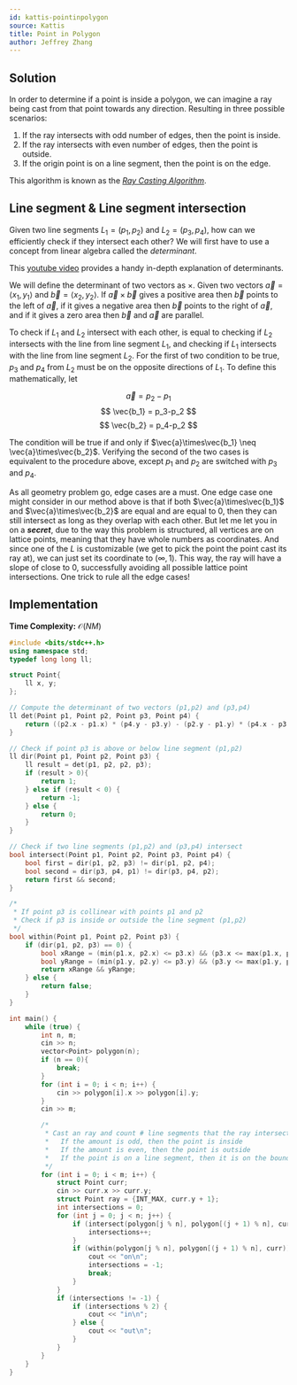 ```yaml
---
id: kattis-pointinpolygon
source: Kattis
title: Point in Polygon
author: Jeffrey Zhang
---
```


## Solution
In order to determine if a point is inside a polygon, we can imagine a ray being cast from that point towards any direction. Resulting in three possible scenarios:

1. If the ray intersects with odd number of edges, then the point is inside.
2. If the ray intersects with even number of edges, then the point is outside.
3. If the origin point is on a line segment, then the point is on the edge.

This algorithm is known as the [*Ray Casting Algorithm*](https://en.wikipedia.org/wiki/Point_in_polygon#Ray_casting_algorithm).

## Line segment & Line segment intersection

Given two line segments $L_1 = (p_1,p_2)$ and $L_2 = (p_3,p_4)$, how can we efficiently check if they intersect each other? We will first have to use a concept from linear algebra called the *determinant*.

<Info title="Complementary resource">

This [youtube video](https://www.youtube.com/watch?v=Ip3X9LOh2dk) provides a handy in-depth explanation of determinants.

</Info>

We will define the determinant of two vectors as $\times$. Given two vectors $\vec{a}=\langle x_1,y_1 \rangle$ and $\vec{b}=\langle x_2,y_2 \rangle$. If $\vec{a}\times\vec{b}$ gives a positive area then $\vec{b}$ points to the left of $\vec{a}$, if it gives a negative area then $\vec{b}$ points to the right of $\vec{a}$, and if it gives a zero area then $\vec{b}$ and $\vec{a}$ are parallel.

To check if $L_1$ and $L_2$ intersect with each other, is equal to checking if $L_2$ intersects with the line from line segment $L_1$, and checking if $L_1$ intersects with the line from line segment $L_2$. For the first of two condition to be true, $p_3$ and $p_4$ from $L_2$ must be on the opposite directions of $L_1$. To define this mathematically, let

$$
\vec{a} = p_2-p_1
$$
$$
\vec{b_1} = p_3-p_2
$$
$$
\vec{b_2} = p_4-p_2
$$

The condition will be true if and only if $\vec{a}\times\vec{b_1} \neq \vec{a}\times\vec{b_2}$. Verifying the second of the two cases is equivalent to the procedure above, except $p_1$ and $p_2$ are switched with $p_3$ and $p_4$.

As all geometry problem go, edge cases are a must. One edge case one might consider in our method above is that if both $\vec{a}\times\vec{b_1}$ and $\vec{a}\times\vec{b_2}$ are equal and are equal to 0, then they can still intersect as long as they overlap with each other. But let me let you in on a ***secret***, due to the way this problem is structured, all vertices are on lattice points, meaning that they have whole numbers as coordinates. And since one of the $L$ is customizable (we get to pick the point the point cast its ray at), we can just set its coordinate to $(\infty,1)$. This way, the ray will have a slope of close to $0$, successfully avoiding all possible lattice point intersections. One trick to rule all the edge cases!

## Implementation
**Time Complexity:** $\mathcal O(NM)$

<LanguageSection>
<CPPSection>

```cpp
#include <bits/stdc++.h>
using namespace std;
typedef long long ll;

struct Point{
	ll x, y;
};

// Compute the determinant of two vectors (p1,p2) and (p3,p4)
ll det(Point p1, Point p2, Point p3, Point p4) {
	return ((p2.x - p1.x) * (p4.y - p3.y) - (p2.y - p1.y) * (p4.x - p3.x));
}

// Check if point p3 is above or below line segment (p1,p2)
ll dir(Point p1, Point p2, Point p3) {
	ll result = det(p1, p2, p2, p3);
	if (result > 0){
		return 1;
	} else if (result < 0) {
		return -1;
	} else {
		return 0;
	}
}

// Check if two line segments (p1,p2) and (p3,p4) intersect
bool intersect(Point p1, Point p2, Point p3, Point p4) {
	bool first = dir(p1, p2, p3) != dir(p1, p2, p4);
	bool second = dir(p3, p4, p1) != dir(p3, p4, p2);
	return first && second;
}

/*
 * If point p3 is collinear with points p1 and p2
 * Check if p3 is inside or outside the line segment (p1,p2)
 */
bool within(Point p1, Point p2, Point p3) {
	if (dir(p1, p2, p3) == 0) {
		bool xRange = (min(p1.x, p2.x) <= p3.x) && (p3.x <= max(p1.x, p2.x));
		bool yRange = (min(p1.y, p2.y) <= p3.y) && (p3.y <= max(p1.y, p2.y));
		return xRange && yRange;
	} else {
		return false;
	}
}

int main() {
	while (true) {
		int n, m;
		cin >> n;
		vector<Point> polygon(n);
		if (n == 0){
			break;
		}
		for (int i = 0; i < n; i++) {
			cin >> polygon[i].x >> polygon[i].y;
		}
		cin >> m;

		/*
		 * Cast an ray and count # line segments that the ray intersected with:
		 *   If the amount is odd, then the point is inside
		 *   If the amount is even, then the point is outside
		 *   If the point is on a line segment, then it is on the boundary
		 */
		for (int i = 0; i < m; i++) {
			struct Point curr;
			cin >> curr.x >> curr.y;
			struct Point ray = {INT_MAX, curr.y + 1};
			int intersections = 0;
			for (int j = 0; j < n; j++) {
				if (intersect(polygon[j % n], polygon[(j + 1) % n], curr, ray)) {
					intersections++;
				}
				if (within(polygon[j % n], polygon[(j + 1) % n], curr)) {
					cout << "on\n";
					intersections = -1;
					break;
				}
			}
			if (intersections != -1) {
				if (intersections % 2) {
					cout << "in\n";
				} else {
					cout << "out\n";
				}
			}
		}
	}
}
```
</CPPSection>
</LanguageSection>
